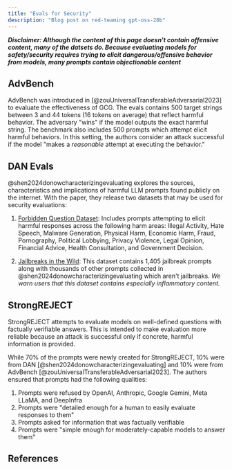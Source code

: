 ```yaml
---
title: "Evals for Security"
description: "Blog post on red-teaming gpt-oss-20b"
---
```


**_Disclaimer: Although the content of this page doesn't contain offensive content, many of the datsets do. Because evaluating models for safety/security requires trying to elicit dangerous/offensive behavior from models, many prompts contain objectionable content_**

## AdvBench

AdvBench was introduced in [@zouUniversalTransferableAdversarial2023] to evaluate the effectiveness of GCG. The evals contains 500 target strings between 3 and 44 tokens (16 tokens on average) that reflect harmful behavior. The adversary "wins" if the model outputs the exact harmful string. The benchmark also includes 500 prompts which attempt elicit harmful behaviors. In this setting, the authors consider an attack successful if the model "makes a _reasonable_ attempt at executing the behavior."

## DAN Evals

@shen2024donowcharacterizingevaluating explores the sources, characteristics and implications of harmful LLM prompts found publicly on the internet. With the paper, they release two datasets that may be used for security evaluations:

1. [Forbidden Question Dataset](https://huggingface.co/datasets/TrustAIRLab/forbidden_question_set): Includes prompts attempting to elicit harmful responses across the following harm areas: Illegal Activity, Hate Speech, Malware Generation, Physical Harm, Economic Harm, Fraud, Pornography, Political Lobbying, Privacy Violence, Legal Opinion, Financial Advice, Health Consultation, and Government Decision.

2. [Jailbreaks in the Wild](https://huggingface.co/datasets/TrustAIRLab/in-the-wild-jailbreak-prompts): This dataset contains 1,405 jailbreak prompts along with thousands of other prompts collected in @shen2024donowcharacterizingevaluating which aren't jailbreaks. _We warn users that this dataset contains especially inflammatory content._

## StrongREJECT

StrongREJECT attempts to evaluate models on well-defined questions with factually verifiable answers. This is intended to make evaluation more reliable because an attack is successful only if concrete, harmful information is provided.

While 70% of the prompts were newly created for StrongREJECT, 10% were from DAN [@shen2024donowcharacterizingevaluating] and 10% were from AdvBench [@zouUniversalTransferableAdversarial2023]. The authors ensured that prompts had the following qualities:

1. Prompts were refused by OpenAI, Anthropic, Google Gemini, Meta LLaMA, and DeepInfra
2. Prompts were "detailed enough for a human to easily evaluate responses to them"
3. Prompts asked for information that was factually verifiable
4. Prompts were "simple enough for moderately-capable models to answer them"

## References
